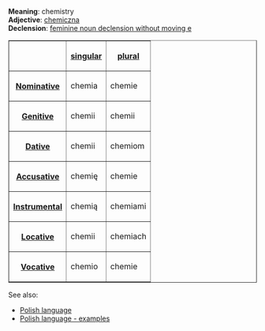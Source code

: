 '''Meaning''': chemistry<br>
'''Adjective''': [[Polish word - chemiczna|chemiczna]]<br>
'''Declension''': [[Polish language - feminine noun declension without moving e|feminine noun declension without moving e]]

<table border=1>
<tr><th><th>[[Polish language - singular number|singular]]<th>[[Polish language - plural number|plural]]</tr>
<tr><th>[[Polish language - nominative|Nominative]]<td>chemia<td>chemie</tr>
<tr><th>[[Polish language - genitive|Genitive]]<td>chemii<td>chemii</tr>
<tr><th>[[Polish language - dative|Dative]]<td>chemii<td>chemiom</tr>
<tr><th>[[Polish language - accusative|Accusative]]<td>chemię<td>chemie</tr>
<tr><th>[[Polish language - instrumental|Instrumental]]<td>chemią<td>chemiami</tr>
<tr><th>[[Polish language - locative|Locative]]<td>chemii<td>chemiach</tr>
<tr><th>[[Polish language - vocative|Vocative]]<td>chemio<td>chemie</tr>
</table>

See also:
* [[Polish language]]
* [[Polish language - examples]]